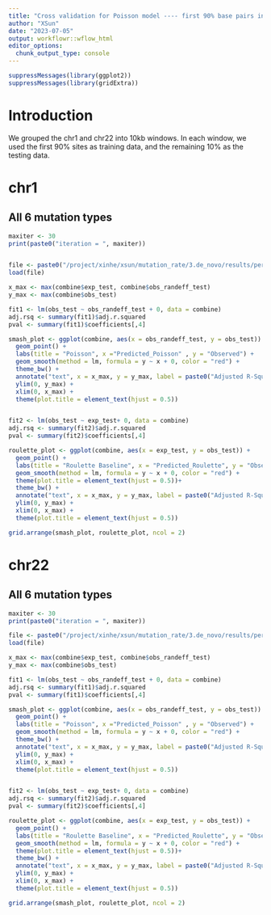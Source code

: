 ```yaml
---
title: "Cross validation for Poisson model ---- first 90% base pairs in a window as training"
author: "XSun"
date: "2023-07-05"
output: workflowr::wflow_html
editor_options:
  chunk_output_type: console
---
```


```r
suppressMessages(library(ggplot2))
suppressMessages(library(gridExtra))
```

# Introduction

We grouped the chr1 and chr22 into 10kb windows. In each window, we used the first 90% sites as training data, and the remaining 10% as the testing data. 

# chr1 


## All 6 mutation types
```r

maxiter <- 30
print(paste0("iteration = ", maxiter))


file <- paste0("/project/xinhe/xsun/mutation_rate/3.de_novo/results/per_chr/chr1/pois_datcombine_iter30_10000.rdata")
load(file)

x_max <- max(combine$exp_test, combine$obs_randeff_test)
y_max <- max(combine$obs_test)

fit1 <- lm(obs_test ~ obs_randeff_test + 0, data = combine)
adj.rsq <- summary(fit1)$adj.r.squared
pval <- summary(fit1)$coefficients[,4]

smash_plot <- ggplot(combine, aes(x = obs_randeff_test, y = obs_test)) +
  geom_point() +
  labs(title = "Poisson", x ="Predicted_Poisson" , y = "Observed") +
  geom_smooth(method = lm, formula = y ~ x + 0, color = "red") +
  theme_bw() +
  annotate("text", x = x_max, y = y_max, label = paste0("Adjusted R-Squared: ", round(adj.rsq, 2)), vjust = 1, hjust = 1)+
  ylim(0, y_max) +
  xlim(0, x_max) +
  theme(plot.title = element_text(hjust = 0.5))


fit2 <- lm(obs_test ~ exp_test+ 0, data = combine)
adj.rsq <- summary(fit2)$adj.r.squared
pval <- summary(fit2)$coefficients[,4]

roulette_plot <- ggplot(combine, aes(x = exp_test, y = obs_test)) +
  geom_point() +
  labs(title = "Roulette Baseline", x = "Predicted_Roulette", y = "Observed") +
  geom_smooth(method = lm, formula = y ~ x + 0, color = "red") +
  theme(plot.title = element_text(hjust = 0.5))+
  theme_bw() +
  annotate("text", x = x_max, y = y_max, label = paste0("Adjusted R-Squared: ", round(adj.rsq, 2)), vjust = 1, hjust = 1)+
  ylim(0, y_max) +
  xlim(0, x_max) +
  theme(plot.title = element_text(hjust = 0.5))

grid.arrange(smash_plot, roulette_plot, ncol = 2)

```



# chr22 

## All 6 mutation types
```r

maxiter <- 30
print(paste0("iteration = ", maxiter))

file <- paste0("/project/xinhe/xsun/mutation_rate/3.de_novo/results/per_chr/chr22/pois_datcombine_iter30_10000.rdata")
load(file)

x_max <- max(combine$exp_test, combine$obs_randeff_test)
y_max <- max(combine$obs_test)

fit1 <- lm(obs_test ~ obs_randeff_test + 0, data = combine)
adj.rsq <- summary(fit1)$adj.r.squared
pval <- summary(fit1)$coefficients[,4]

smash_plot <- ggplot(combine, aes(x = obs_randeff_test, y = obs_test)) +
  geom_point() +
  labs(title = "Poisson", x ="Predicted_Poisson" , y = "Observed") +
  geom_smooth(method = lm, formula = y ~ x + 0, color = "red") +
  theme_bw() +
  annotate("text", x = x_max, y = y_max, label = paste0("Adjusted R-Squared: ", round(adj.rsq, 2)), vjust = 1, hjust = 1)+
  ylim(0, y_max) +
  xlim(0, x_max) +
  theme(plot.title = element_text(hjust = 0.5))


fit2 <- lm(obs_test ~ exp_test+ 0, data = combine)
adj.rsq <- summary(fit2)$adj.r.squared
pval <- summary(fit2)$coefficients[,4]

roulette_plot <- ggplot(combine, aes(x = exp_test, y = obs_test)) +
  geom_point() +
  labs(title = "Roulette Baseline", x = "Predicted_Roulette", y = "Observed") +
  geom_smooth(method = lm, formula = y ~ x + 0, color = "red") +
  theme(plot.title = element_text(hjust = 0.5))+
  theme_bw() +
  annotate("text", x = x_max, y = y_max, label = paste0("Adjusted R-Squared: ", round(adj.rsq, 2)), vjust = 1, hjust = 1)+
  ylim(0, y_max) +
  xlim(0, x_max) +
  theme(plot.title = element_text(hjust = 0.5))

grid.arrange(smash_plot, roulette_plot, ncol = 2)

```

